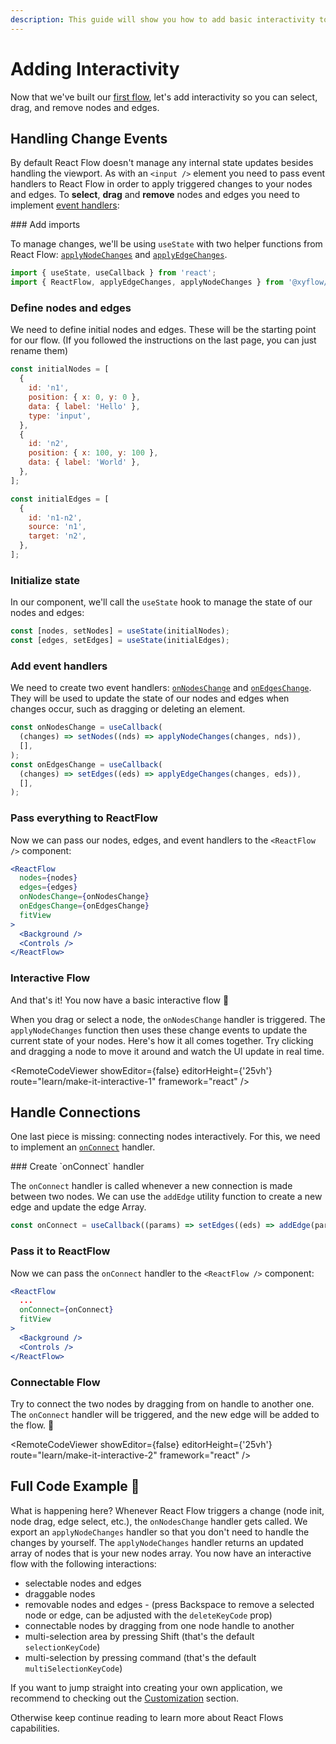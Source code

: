 ```yaml
---
description: This guide will show you how to add basic interactivity to your flow.
---
```



# Adding Interactivity

Now that we've built our [first flow](learn/concepts/building-a-flow), let's add interactivity so you can select, drag, and remove nodes and edges.

## Handling Change Events

By default React Flow doesn't manage any internal state updates besides handling the viewport. As with an `<input />` element you need to pass event handlers to React Flow in order to apply triggered changes to your nodes and edges. To **select**, **drag** and **remove** nodes and edges you need to implement [event handlers](/api-reference/react-flow#event-handlers):

 <Steps>
 ### Add imports

To manage changes, we'll be using `useState` with two helper functions from React Flow: [`applyNodeChanges`](http://localhost:3002/api-reference/utils/apply-node-changes) and [`applyEdgeChanges`](http://localhost:3002/api-reference/utils/apply-edge-changes).

```jsx
import { useState, useCallback } from 'react';
import { ReactFlow, applyEdgeChanges, applyNodeChanges } from '@xyflow/react';
```

### Define nodes and edges

We need to define initial nodes and edges. These will be the starting point for our flow. (If you followed the instructions on the last page, you can just rename them)

```jsx
const initialNodes = [
  {
    id: 'n1',
    position: { x: 0, y: 0 },
    data: { label: 'Hello' },
    type: 'input',
  },
  {
    id: 'n2',
    position: { x: 100, y: 100 },
    data: { label: 'World' },
  },
];

const initialEdges = [
  {
    id: 'n1-n2',
    source: 'n1',
    target: 'n2',
  },
];
```

### Initialize state

In our component, we'll call the `useState` hook to manage the state of our nodes and edges:

```js
const [nodes, setNodes] = useState(initialNodes);
const [edges, setEdges] = useState(initialEdges);
```

### Add event handlers

We need to create two event handlers: [`onNodesChange`](http://localhost:3002/api-reference/react-flow#onnodeschange) and [`onEdgesChange`](http://localhost:3002/api-reference/react-flow#onedgeschange). They will be used to update the state of our nodes and edges when changes occur, such as dragging or deleting an element.

```jsx
const onNodesChange = useCallback(
  (changes) => setNodes((nds) => applyNodeChanges(changes, nds)),
  [],
);
const onEdgesChange = useCallback(
  (changes) => setEdges((eds) => applyEdgeChanges(changes, eds)),
  [],
);
```

### Pass everything to ReactFlow

Now we can pass our nodes, edges, and event handlers to the `<ReactFlow />` component:

```jsx
<ReactFlow
  nodes={nodes}
  edges={edges}
  onNodesChange={onNodesChange}
  onEdgesChange={onEdgesChange}
  fitView
>
  <Background />
  <Controls />
</ReactFlow>
```

### Interactive Flow

And that's it! You now have a basic interactive flow 🎉

When you drag or select a node, the `onNodesChange` handler is triggered. The `applyNodeChanges` function then uses these change events to update the current state of your nodes. Here's how it all comes together. Try clicking and dragging a node to move it around and watch the UI update in real time.

<RemoteCodeViewer
  showEditor={false}
  editorHeight={'25vh'}
  route="learn/make-it-interactive-1"
  framework="react"
/>
 </Steps>

## Handle Connections

One last piece is missing: connecting nodes interactively. For this, we need to implement an [`onConnect`](http://localhost:3002/api-reference/react-flow#onconnect) handler.

<Steps>
### Create `onConnect` handler

The `onConnect` handler is called whenever a new connection is made between two nodes. We can use the `addEdge` utility function to create a new edge and update the edge Array.

```jsx
const onConnect = useCallback((params) => setEdges((eds) => addEdge(params, eds)), []);
```

### Pass it to ReactFlow

Now we can pass the `onConnect` handler to the `<ReactFlow />` component:

```jsx
<ReactFlow
  ...
  onConnect={onConnect}
  fitView
>
  <Background />
  <Controls />
</ReactFlow>
```

### Connectable Flow

Try to connect the two nodes by dragging from on handle to another one. The `onConnect` handler will be triggered, and the new edge will be added to the flow. 🥳

<RemoteCodeViewer
  showEditor={false}
  editorHeight={'25vh'}
  route="learn/make-it-interactive-2"
  framework="react"
/>

</Steps>

## Full Code Example 🏁

<RemoteCodeViewer
  orientation="horizontal"
  route="learn/make-it-interactive-2"
  framework="react"
/>

What is happening here? Whenever React Flow triggers a change (node init, node drag, edge select, etc.), the `onNodesChange` handler gets called. We export an `applyNodeChanges` handler so that you don't need to handle the changes by yourself. The `applyNodeChanges` handler returns an updated array of nodes that is your new nodes array. You now have an interactive flow with the following interactions:

- selectable nodes and edges
- draggable nodes
- removable nodes and edges - (press Backspace to remove a selected node or edge, can be adjusted with the `deleteKeyCode` prop)
- connectable nodes by dragging from one node handle to another
- multi-selection area by pressing Shift (that's the default `selectionKeyCode`)
- multi-selection by pressing command (that's the default `multiSelectionKeyCode`)

If you want to jump straight into creating your own application, we recommend to checking out the [Customization](/learn/customization) section.

Otherwise keep continue reading to learn more about React Flows capabilities.
